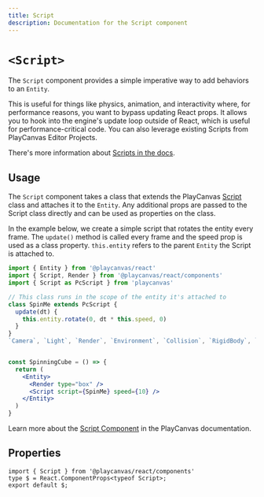 ```yaml
---
title: Script
description: Documentation for the Script component
---
```


# `<Script>`

The `Script` component provides a simple imperative way to add behaviors to an `Entity`.

This is useful for things like physics, animation, and interactivity where, for performance reasons, you want to bypass updating React props. It allows you to hook into the engine's update loop outside of React, which is useful for performance-critical code. You can also leverage existing Scripts from PlayCanvas Editor Projects.

There's more information about [Scripts in the docs](/user-manual/scripting/).

## Usage

The `Script` component takes a class that extends the PlayCanvas [Script](https://api.playcanvas.com/engine/classes/Script.html) class and attaches it to the `Entity`. Any additional props are passed to the Script class directly and can be used as properties on the class.

In the example below, we create a simple script that rotates the entity every frame. The `update()` method is called every frame and the speed prop is used as a class property. `this.entity` refers to the parent `Entity` the Script is attached to.

```jsx
import { Entity } from '@playcanvas/react'
import { Script, Render } from '@playcanvas/react/components'
import { Script as PcScript } from 'playcanvas'

// This class runs in the scope of the entity it's attached to
class SpinMe extends PcScript {
  update(dt) {
    this.entity.rotate(0, dt * this.speed, 0)
  }
}
`Camera`, `Light`, `Render`, `Environment`, `Collision`, `RigidBody`, `Anim`, `Gsplat`, `Script`, `Align`


const SpinningCube = () => {
  return (
    <Entity>
      <Render type="box" />
      <Script script={SpinMe} speed={10} />
    </Entity>
  )
}
```

Learn more about the [Script Component](https://api.playcanvas.com/engine/classes/ScriptComponent.html) in the PlayCanvas documentation.

## Properties

```tsx asTypedoc
import { Script } from '@playcanvas/react/components'
type $ = React.ComponentProps<typeof Script>;
export default $;
```
